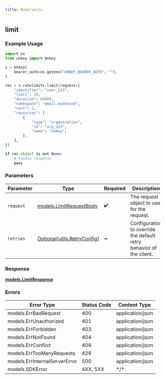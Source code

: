 ```yaml
---
title: Ratelimits
---
```


## limit

### Example Usage

```python
import os
from unkey import Unkey

s = Unkey(
    bearer_auth=os.getenv("UNKEY_BEARER_AUTH", ""),
)

res = s.ratelimits.limit(request={
    "identifier": "user_123",
    "limit": 10,
    "duration": 60000,
    "namespace": "email.outbound",
    "cost": 2,
    "resources": [
        {
            "type": "organization",
            "id": "org_123",
            "name": "unkey",
        },
    ],
})

if res.object is not None:
    # handle response
    pass

```

### Parameters

| Parameter                                                           | Type                                                                | Required                                                            | Description                                                         |
| ------------------------------------------------------------------- | ------------------------------------------------------------------- | ------------------------------------------------------------------- | ------------------------------------------------------------------- |
| `request`                                                           | [models.LimitRequestBody](https://github.com/unkeyed/unkey-py/tree/main/docs/models/limitrequestbody.md)         | :heavy_check_mark:                                                  | The request object to use for the request.                          |
| `retries`                                                           | [Optional[utils.RetryConfig]](https://github.com/unkeyed/unkey-py/tree/main/docs/models/utils/retryconfig.md)    | :heavy_minus_sign:                                                  | Configuration to override the default retry behavior of the client. |

### Response

**[models.LimitResponse](https://github.com/unkeyed/unkey-py/tree/main/docs/models/limitresponse.md)**

### Errors

| Error Type                    | Status Code                   | Content Type                  |
| ----------------------------- | ----------------------------- | ----------------------------- |
| models.ErrBadRequest          | 400                           | application/json              |
| models.ErrUnauthorized        | 401                           | application/json              |
| models.ErrForbidden           | 403                           | application/json              |
| models.ErrNotFound            | 404                           | application/json              |
| models.ErrConflict            | 409                           | application/json              |
| models.ErrTooManyRequests     | 429                           | application/json              |
| models.ErrInternalServerError | 500                           | application/json              |
| models.SDKError               | 4XX, 5XX                      | \*/\*                         |
